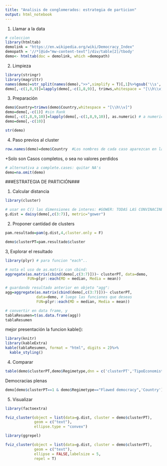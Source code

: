 ```yaml
---
title: "Analisis de conglomerados: estrategia de particion"
output: html_notebook
---
```

1. Llamar a la data
```r
# coleccion
library(htmltab)
demolink = "https://en.wikipedia.org/wiki/Democracy_Index"
demopath = '//*[@id="mw-content-text"]/div/table[2]/tbody'
demo<- htmltab(doc = demolink, which =demopath)

```

2. Limpieza
```r
library(stringr)
library(magrittr)
names(demo)=str_split(names(demo),">>",simplify = T)[,1]%>%gsub('\\s','',.)
demo[,-c(1,8,9)]=lapply(demo[,-c(1,8,9)], trimws,whitespace = "[\\h\\v]") # no blanks
```

3. Preparación
```r
demo$Country=trimws(demo$Country,whitespace = "[\\h\\v]")
demo=demo[,-c(1)] #sin Rank
demo[,-c(1,8,9,10)]=lapply(demo[,-c(1,8,9,10)], as.numeric) # a numerico
demo=demo[,-c(10)]

```

```r
str(demo)
```

4. Paso previos al cluster
```r
row.names(demo)=demo$Country  #Los nombres de cada caso aparezcan en las gráficas
```
+Solo son Casos completos, o sea no valores perdidos
```r
# alternativa a complete.cases: quitar NA's
demo=na.omit(demo)
```

###ESTRATEGIA DE PARTICIÓN###

1. Calcular distancia
```r
library(cluster)

# usar en C() las dimensiones de interes: #GOWER: TODAS LAS CONVINACINES POSIBLES.
g.dist = daisy(demo[,c(3:7)], metric="gower")
```
2. Proponer cantidad de clusters
```r
pam.resultado=pam(g.dist,4,cluster.only = F)

demo$clusterPT=pam.resultado$cluster
```

3, Explorar el resultado
```r
library(plyr) # para funcion "each"..

# nota el uso de as.matrix con cbind:
aggregate(as.matrix(cbind(demo[,c(3:7)]))~ clusterPT, data=demo,
          FUN=plyr::each(MD = median, Media = mean))
```

```r
# guardando resultado anterior en objeto "agg": 
agg=aggregate(as.matrix(cbind(demo[,c(3:7)]))~ clusterPT, 
              data=demo, # luego las funciones que deseas
              FUN=plyr::each(MD = median, Media = mean))

# convertir en data frame, y 
tablaResumen=t(as.data.frame(agg))
tablaResumen
```
mejor presentación la funcion kable():
```r
library(knitr)
library(kableExtra)
kable(tablaResumen, format = "html", digits = 2)%>%
  kable_styling()
```
4. Comparar
```r
table(demo$clusterPT,demo$Regimetype,dnn = c('clusterPT','TipoEconomist'))
```
Democracias plenas
```r
demo[demo$clusterPT==1 & demo$Regimetype=="Flawed democracy",'Country']
```

5. Visualizar
```r
library(factoextra)
```

```r
fviz_cluster(object = list(data=g.dist, cluster = demo$clusterPT),
             geom = c("text"), 
             ellipse.type = "convex")
```

```r
library(ggrepel)

fviz_cluster(object = list(data=g.dist, cluster = demo$clusterPT),
             geom = c("text"), 
             ellipse = FALSE,labelsize = 5,
             repel = T)
```








